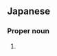==Japanese==
{{ja-kanjitab|みつ|お}}

===Proper noun===
{{ja-pos|proper|みつお}}

# {{given name|male|lang=ja|sort=みつお}}